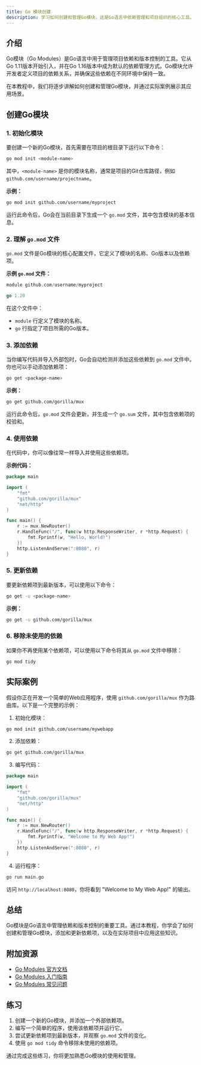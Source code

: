 ```yaml
---
title: Go 模块创建
description: 学习如何创建和管理Go模块，这是Go语言中依赖管理和项目组织的核心工具。
---
```


## 介绍

Go模块（Go Modules）是Go语言中用于管理项目依赖和版本控制的工具。它从Go 1.11版本开始引入，并在Go 1.16版本中成为默认的依赖管理方式。Go模块允许开发者定义项目的依赖关系，并确保这些依赖在不同环境中保持一致。

在本教程中，我们将逐步讲解如何创建和管理Go模块，并通过实际案例展示其应用场景。

## 创建Go模块

### 1. 初始化模块

要创建一个新的Go模块，首先需要在项目的根目录下运行以下命令：

```bash
go mod init <module-name>
```

其中，`<module-name>` 是你的模块名称，通常是项目的Git仓库路径，例如 `github.com/username/projectname`。

**示例：**

```bash
go mod init github.com/username/myproject
```

运行此命令后，Go会在当前目录下生成一个 `go.mod` 文件，其中包含模块的基本信息。

### 2. 理解 `go.mod` 文件

`go.mod` 文件是Go模块的核心配置文件，它定义了模块的名称、Go版本以及依赖项。

**示例 `go.mod` 文件：**

```go
module github.com/username/myproject

go 1.20
```

在这个文件中：
- `module` 行定义了模块的名称。
- `go` 行指定了项目所需的Go版本。

### 3. 添加依赖

当你编写代码并导入外部包时，Go会自动检测并添加这些依赖到 `go.mod` 文件中。你也可以手动添加依赖项：

```bash
go get <package-name>
```

**示例：**

```bash
go get github.com/gorilla/mux
```

运行此命令后，`go.mod` 文件会更新，并生成一个 `go.sum` 文件，其中包含依赖项的校验和。

### 4. 使用依赖

在代码中，你可以像往常一样导入并使用这些依赖项。

**示例代码：**

```go
package main

import (
    "fmt"
    "github.com/gorilla/mux"
    "net/http"
)

func main() {
    r := mux.NewRouter()
    r.HandleFunc("/", func(w http.ResponseWriter, r *http.Request) {
        fmt.Fprintf(w, "Hello, World!")
    })
    http.ListenAndServe(":8080", r)
}
```

### 5. 更新依赖

要更新依赖项到最新版本，可以使用以下命令：

```bash
go get -u <package-name>
```

**示例：**

```bash
go get -u github.com/gorilla/mux
```

### 6. 移除未使用的依赖

如果你不再使用某个依赖项，可以使用以下命令将其从 `go.mod` 文件中移除：

```bash
go mod tidy
```

## 实际案例

假设你正在开发一个简单的Web应用程序，使用 `github.com/gorilla/mux` 作为路由库。以下是一个完整的示例：

1. 初始化模块：

```bash
go mod init github.com/username/mywebapp
```

2. 添加依赖：

```bash
go get github.com/gorilla/mux
```

3. 编写代码：

```go
package main

import (
    "fmt"
    "github.com/gorilla/mux"
    "net/http"
)

func main() {
    r := mux.NewRouter()
    r.HandleFunc("/", func(w http.ResponseWriter, r *http.Request) {
        fmt.Fprintf(w, "Welcome to My Web App!")
    })
    http.ListenAndServe(":8080", r)
}
```

4. 运行程序：

```bash
go run main.go
```

访问 `http://localhost:8080`，你将看到 "Welcome to My Web App!" 的输出。

## 总结

Go模块是Go语言中管理依赖和版本控制的重要工具。通过本教程，你学会了如何创建和管理Go模块，添加和更新依赖项，以及在实际项目中应用这些知识。

## 附加资源

- [Go Modules 官方文档](https://golang.org/ref/mod)
- [Go Modules 入门指南](https://blog.golang.org/using-go-modules)
- [Go Modules 常见问题](https://github.com/golang/go/wiki/Modules)

## 练习

1. 创建一个新的Go模块，并添加一个外部依赖项。
2. 编写一个简单的程序，使用该依赖项并运行它。
3. 尝试更新依赖项到最新版本，并观察 `go.mod` 文件的变化。
4. 使用 `go mod tidy` 命令移除未使用的依赖项。

通过完成这些练习，你将更加熟悉Go模块的使用和管理。